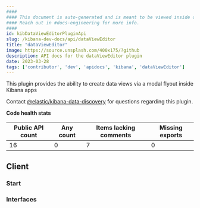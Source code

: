 ```yaml
---
####
#### This document is auto-generated and is meant to be viewed inside our experimental, new docs system.
#### Reach out in #docs-engineering for more info.
####
id: kibDataViewEditorPluginApi
slug: /kibana-dev-docs/api/dataViewEditor
title: "dataViewEditor"
image: https://source.unsplash.com/400x175/?github
description: API docs for the dataViewEditor plugin
date: 2023-03-28
tags: ['contributor', 'dev', 'apidocs', 'kibana', 'dataViewEditor']
---
```


This plugin provides the ability to create data views via a modal flyout inside Kibana apps

Contact [@elastic/kibana-data-discovery](https://github.com/orgs/elastic/teams/kibana-data-discovery) for questions regarding this plugin.

**Code health stats**

| Public API count  | Any count | Items lacking comments | Missing exports |
|-------------------|-----------|------------------------|-----------------|
| 16 | 0 | 7 | 0 |

## Client

### Start
<DocDefinitionList data={[dataViewEditorObj.client.start]}/>

### Interfaces
<DocDefinitionList data={dataViewEditorObj.client.interfaces}/>

